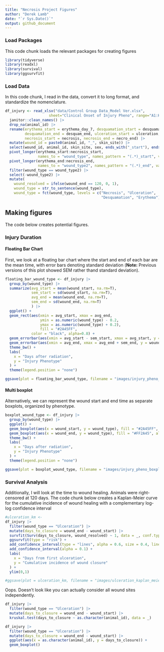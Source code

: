 ```yaml
---
title: "Necrosis Project Figures"
author: "Derek Lamb"
date: "`r Sys.Date()`"
output: github_document
---
```


### Load Packages
This code chunk loads the relevant packages for creating figures 
```r
library(tidyverse)
library(readxl)
library(survival)
library(ggsurvfit)
```

### Load Data
In this code chunk, I read in the data, convert it to long format, and standardize the nomenclature.
```r
df_injury <- read_xlsx("data/Control Group Data_Model Ver.xlsx",
                    sheet="Clinical Onset of Injury Pheno", range="A1:K36") |> 
  janitor::clean_names() |> 
  drop_na(animal_id) |> 
  rename(erythema_start = erythema_day_7, desquamation_start = desquamation, 
         desquamation_end = desquam_end, ulceration_start = ulceration, ulceration_end = ulc_end,
         necrosis_start = necrosis, necrosis_end = necro_end) |> 
  mutate(wound_id = paste0(animal_id, "_", skin_site)) |> 
  select(wound_id, animal_id, skin_site, sex, ends_with("_start"), ends_with("_end")) |> 
  pivot_longer(erythema_start:necrosis_start,
               names_to = "wound_type", names_pattern = "(.*)_start", values_to = "wound_start") |> 
  pivot_longer(erythema_end:necrosis_end,
               names_to = "wound_type2", names_pattern = "(.*)_end", values_to = "wound_end") |> 
  filter(wound_type == wound_type2) |> 
  select(-wound_type2) |> 
  mutate(
    wound_resolved = ifelse(wound_end == 120, 0, 1),
    wound_type = str_to_sentence(wound_type),
    wound_type = fct(wound_type, levels = c("Necrosis", "Ulceration", 
                                            "Desquamation", "Erythema")))
```


## Making figures
The code below creates potential figures.

### Injury Duration

#### Floating Bar Chart
First, we look at a floating bar chart where the start and end of each bar are the mean time, with error bars denoting standard deviation (**Note:** Previous versions of this plot showed SEM rather thand standard deviation).

```r
floating_bar_wound_type <- df_injury |> 
  group_by(wound_type) |> 
  summarize(avg_start = mean(wound_start, na.rm=T), 
            sem_start = sd(wound_start, na.rm=T),
            avg_end = mean(wound_end, na.rm=T),
            sem_end = sd(wound_end, na.rm=T)
            ) |> 
  ggplot() +
  geom_rect(aes(xmin = avg_start, xmax = avg_end, 
                ymin = as.numeric(wound_type) - 0.2, 
                ymax = as.numeric(wound_type) + 0.2),
                fill = "#2A45FF", 
            color = "black", alpha=0.8) +
  geom_errorbar(aes(xmin = avg_start - sem_start, xmax = avg_start, y = wound_type), width = 0.2)+
  geom_errorbar(aes(xmin = avg_end, xmax = avg_end + sem_end, y = wound_type), width = 0.2) +
  theme_bw() +
  labs(
    x = "Days after radiation",
    y = "Injury Phenotype"
  ) +
  theme(legend.position = "none")

ggsave(plot = floating_bar_wound_type, filename = "images/injury_pheno_floating_bar_start_and_end.png")
```


#### Multi boxplot
Alternatively, we can represent the wound start and end time as separate boxplots, organized by phenotype.

```r
boxplot_wound_type <- df_injury |> 
  group_by(wound_type) |> 
  ggplot() +
  geom_boxplot(aes(x = wound_start, y = wound_type), fill = "#2A45FF", alpha = 0.8) +
  geom_boxplot(aes(x = wound_end, y = wound_type), fill = "#FF2A45", alpha = 0.8) +
  theme_bw() +
  labs(
    x = "Days after radiation",
    y = "Injury Phenotype"
  ) +
  theme(legend.position = "none") 

ggsave(plot = boxplot_wound_type, filename = "images/injury_pheno_boxplot_start_and_end.png")
```


### Survival Analysis 
Additionally, I will look at the time to wound healing. Animals were right-censored at 120 days. The code chunk below creates a Kaplan-Meier curve for the cumulative incidence of wound healing with a complementary log-log confidence interval
```r
#ulceration_km <- 
df_injury |> 
  filter(wound_type == "Ulceration") |> 
  mutate(days_to_closure = wound_end - wound_start) |> 
  survfit(Surv(days_to_closure, wound_resolved) ~ 1, data = _, conf.type = "log-log") |> 
  ggsurvfit(type = "risk") +
  add_confidence_interval(type = "lines", alpha = 0.6, size = 0.4, linetype = "dashed") +
  add_confidence_interval(alpha = 0.1) + 
  labs(
    x = "Days from first ulceration",
    y = "Cumulative incidence of wound closure"
  ) +
  ylim(0,1)

#ggsave(plot = ulceration_km, filename = "images/ulceration_kaplan_meier.png")
```


Oops. Doesn't look like you can actually consider all wound sites independently.
```r
df_injury |> 
  filter(wound_type == "Ulceration") |> 
  mutate(days_to_closure = wound_end - wound_start) |> 
  kruskal.test(days_to_closure ~ as.character(animal_id), data = _) 

df_injury |> 
  filter(wound_type == "Ulceration") |> 
  mutate(days_to_closure = wound_end - wound_start) |> 
  ggplot(aes(x = as.character(animal_id), y = days_to_closure)) +
  geom_boxplot()
```

